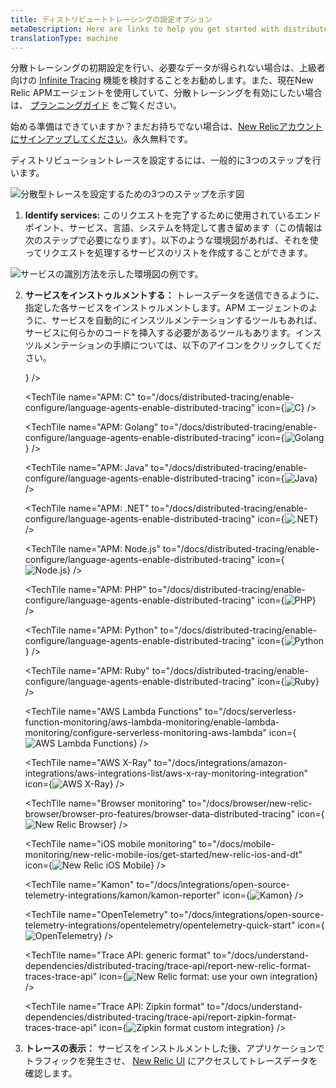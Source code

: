 ```yaml
---
title: ディストリビュートトレーシングの設定オプション
metaDescription: Here are links to help you get started with distributed tracing
translationType: machine
---
```




















分散トレーシングの初期設定を行い、必要なデータが得られない場合は、上級者向けの [Infinite Tracing](/docs/distributed-tracing/infinite-tracing/introduction-infinite-tracing) 機能を検討することをお勧めします。また、現在New Relic APMエージェントを使用していて、分散トレーシングを有効にしたい場合は、 [プランニングガイド](/docs/distributed-tracing/concepts/distributed-tracing-planning-guide) をご覧ください。

始める準備はできていますか？まだお持ちでない場合は、[New Relicアカウントにサインアップしてください](https://newrelic.com/signup)。永久無料です。

ディストリビューショントレースを設定するには、一般的に3つのステップを行います。

<img
  title="分散型トレースを設定するための3つのステップを示す図。"
  alt="分散型トレースを設定するための3つのステップを示す図"
  src={arrowStepDiagramTrans}
/>

1. **Identify services:** このリクエストを完了するために使用されているエンドポイント、サービス、言語、システムを特定して書き留めます（この情報は次のステップで必要になります）。以下のような環境図があれば、それを使ってリクエストを処理するサービスのリストを作成することができます。

<img
  title="サービスの識別方法を示した環境図の例です。"
  alt="サービスの識別方法を示した環境図の例です。"
  src={identifyServices}
/>

2. **サービスをインストゥルメントする：** トレースデータを送信できるように、指定した各サービスをインストゥルメントします。APM エージェントのように、サービスを自動的にインスツルメンテーションするツールもあれば、サービスに何らかのコードを挿入する必要があるツールもあります。インスツルメンテーションの手順については、以下のアイコンをクリックしてください。

   <TechTileGrid>
     <TechTile
       name="Android mobile monitoring"
       to="/docs/mobile-monitoring/new-relic-mobile-android/get-started/new-relic-mobile-and-dt/"
       icon={<img src={mobilelogo} alt="New Relic Android Mobile"/>}
     />

     <TechTile
       name="APM: C"
       to="/docs/distributed-tracing/enable-configure/language-agents-enable-distributed-tracing"
       icon={<img src={clogo} alt="C"/>}
     />

     <TechTile
       name="APM: Golang"
       to="/docs/distributed-tracing/enable-configure/language-agents-enable-distributed-tracing"
       icon={<img src={gologo} alt="Golang"/>}
     />

     <TechTile
       name="APM: Java"
       to="/docs/distributed-tracing/enable-configure/language-agents-enable-distributed-tracing"
       icon={<img src={javalogo} alt="Java"/>}
     />

     <TechTile
       name="APM: .NET"
       to="/docs/distributed-tracing/enable-configure/language-agents-enable-distributed-tracing"
       icon={<img src={dotnetlogo} alt=".NET"/>}
     />

     <TechTile
       name="APM: Node.js"
       to="/docs/distributed-tracing/enable-configure/language-agents-enable-distributed-tracing"
       icon={<img src={nodejslogo} alt="Node.js"/>}
     />

     <TechTile
       name="APM: PHP"
       to="/docs/distributed-tracing/enable-configure/language-agents-enable-distributed-tracing"
       icon={<img src={phplogo} alt="PHP"/>}
     />

     <TechTile
       name="APM: Python"
       to="/docs/distributed-tracing/enable-configure/language-agents-enable-distributed-tracing"
       icon={<img src={pythonlogo} alt="Python"/>}
     />

     <TechTile
       name="APM: Ruby"
       to="/docs/distributed-tracing/enable-configure/language-agents-enable-distributed-tracing"
       icon={<img src={rubylogo} alt="Ruby"/>}
     />

     <TechTile
       name="AWS Lambda Functions"
       to="/docs/serverless-function-monitoring/aws-lambda-monitoring/enable-lambda-monitoring/configure-serverless-monitoring-aws-lambda"
       icon={<img src={awslambdalogo} alt="AWS Lambda Functions"/>}
     />

     <TechTile
       name="AWS X-Ray"
       to="/docs/integrations/amazon-integrations/aws-integrations-list/aws-x-ray-monitoring-integration"
       icon={<img src={awsxraylogo} alt="AWS X-Ray"/>}
     />

     <TechTile
       name="Browser monitoring"
       to="/docs/browser/new-relic-browser/browser-pro-features/browser-data-distributed-tracing"
       icon={<img src={browserlogo} alt="New Relic Browser"/>}
     />

     <TechTile
       name="iOS mobile monitoring"
       to="/docs/mobile-monitoring/new-relic-mobile-ios/get-started/new-relic-ios-and-dt"
       icon={<img src={mobilelogo} alt="New Relic iOS Mobile"/>}
     />

     <TechTile
       name="Kamon"
       to="/docs/integrations/open-source-telemetry-integrations/kamon/kamon-reporter"
       icon={<img src={kamonlogo} alt="Kamon"/>}
     />

     <TechTile
       name="OpenTelemetry"
       to="/docs/integrations/open-source-telemetry-integrations/opentelemetry/opentelemetry-quick-start"
       icon={<img src={opentelemetrylogo} alt="OpenTelemetry"/>}
     />

     <TechTile
       name="Trace API: generic format"
       to="/docs/understand-dependencies/distributed-tracing/trace-api/report-new-relic-format-traces-trace-api"
       icon={<img src={newreliclogo} alt="New Relic format: use your own integration"/>}
     />

     <TechTile
       name="Trace API: Zipkin format"
       to="/docs/understand-dependencies/distributed-tracing/trace-api/report-zipkin-format-traces-trace-api"
       icon={<img src={zipkinlogo} alt="Zipkin format custom integration"/>}
     />
   </TechTileGrid>

3. **トレースの表示：** サービスをインストルメントした後、アプリケーションでトラフィックを発生させ、 [New Relic UI](https://one.newrelic.com/launcher/distributed-tracing.launcher) にアクセスしてトレースデータを確認します。
